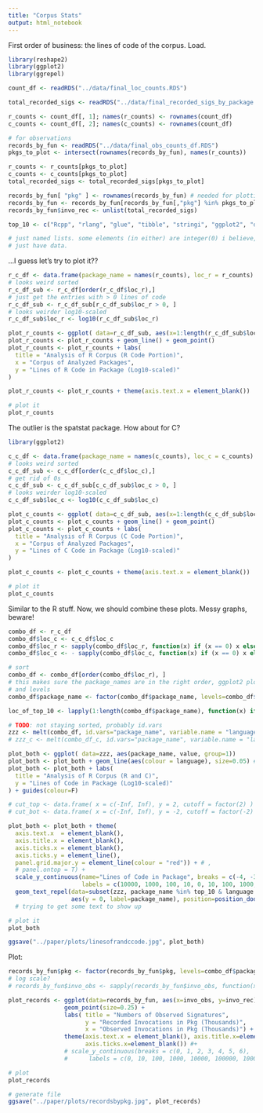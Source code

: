 ```yaml
---
title: "Corpus Stats"
output: html_notebook
---
```


First order of business: the lines of code of the corpus.
Load.

```r
library(reshape2)
library(ggplot2)
library(ggrepel)

count_df <- readRDS("../data/final_loc_counts.RDS")

total_recorded_sigs <- readRDS("../data/final_recorded_sigs_by_package.RDS")

r_counts <- count_df[, 1]; names(r_counts) <- rownames(count_df)
c_counts <- count_df[, 2]; names(c_counts) <- rownames(count_df)

# for observations
records_by_fun <- readRDS("../data/final_obs_counts_df.RDS")
pkgs_to_plot <- intersect(rownames(records_by_fun), names(r_counts))

r_counts <- r_counts[pkgs_to_plot]
c_counts <- c_counts[pkgs_to_plot]
total_recorded_sigs <- total_recorded_sigs[pkgs_to_plot]

records_by_fun[ "pkg" ] <- rownames(records_by_fun) # needed for plotting
records_by_fun <- records_by_fun[records_by_fun[,"pkg"] %in% pkgs_to_plot, ]
records_by_fun$invo_rec <- unlist(total_recorded_sigs)

top_10 <- c("Rcpp", "rlang", "glue", "tibble", "stringi", "ggplot2", "dplyr", "pillar", "R6", "stringr")

# just named lists. some elements (in either) are integer(0) i believe, as some packages
# just have data.
```

...I guess let's try to plot it??

```r
r_c_df <- data.frame(package_name = names(r_counts), loc_r = r_counts)
# looks weird sorted
r_c_df_sub <- r_c_df[order(r_c_df$loc_r),]
# just get the entries with > 0 lines of code
r_c_df_sub <- r_c_df_sub[r_c_df_sub$loc_r > 0, ]
# looks weirder log10-scaled
r_c_df_sub$loc_r <- log10(r_c_df_sub$loc_r)

plot_r_counts <- ggplot( data=r_c_df_sub, aes(x=1:length(r_c_df_sub$loc_r), y=loc_r, group=1))
plot_r_counts <- plot_r_counts + geom_line() + geom_point()
plot_r_counts <- plot_r_counts + labs(
  title = "Analysis of R Corpus (R Code Portion)",
  x = "Corpus of Analyzed Packages", 
  y = "Lines of R Code in Package (Log10-scaled)"
)

plot_r_counts <- plot_r_counts + theme(axis.text.x = element_blank())

# plot it
plot_r_counts

```

The outlier is the spatstat package.
How about for C?

```r
library(ggplot2)

c_c_df <- data.frame(package_name = names(c_counts), loc_c = c_counts)
# looks weird sorted
c_c_df_sub <- c_c_df[order(c_c_df$loc_c),]
# get rid of 0s
c_c_df_sub <- c_c_df_sub[c_c_df_sub$loc_c > 0, ]
# looks weirder log10-scaled
c_c_df_sub$loc_c <- log10(c_c_df_sub$loc_c)

plot_c_counts <- ggplot( data=c_c_df_sub, aes(x=1:length(c_c_df_sub$loc_c), y=loc_c, group=1))
plot_c_counts <- plot_c_counts + geom_line() + geom_point()
plot_c_counts <- plot_c_counts + labs(
  title = "Analysis of R Corpus (C Code Portion)",
  x = "Corpus of Analyzed Packages", 
  y = "Lines of C Code in Package (Log10-scaled)"
)

plot_c_counts <- plot_c_counts + theme(axis.text.x = element_blank())

# plot it
plot_c_counts

```

Similar to the R stuff.
Now, we should combine these plots.
Messy graphs, beware!
```r
combo_df <- r_c_df
combo_df$loc_c <- c_c_df$loc_c
combo_df$loc_r <- sapply(combo_df$loc_r, function(x) if (x == 0) x else log10(x))
combo_df$loc_c <- - sapply(combo_df$loc_c, function(x) if (x == 0) x else log10(x))

# sort
combo_df <- combo_df[order(combo_df$loc_r), ]
# this makes sure the package_names are in the right order, ggplot2 plots according to factors
# and levels
combo_df$package_name <- factor(combo_df$package_name, levels=combo_df$package_name)

loc_of_top_10 <- lapply(1:length(combo_df$package_name), function(x) if (combo_df$package_name[[x]] %in% top_10) x else FALSE) 

# TODO: not staying sorted, probably id.vars
zzz <- melt(combo_df, id.vars="package_name", variable.name = "language")
# zzz_c <- melt(combo_df_c, id.vars="package_name", variable.name = "language")

plot_both <- ggplot( data=zzz, aes(package_name, value, group=1))
plot_both <- plot_both + geom_line(aes(colour = language), size=0.05) # +  geom_point(aes(colour = language))
plot_both <- plot_both + labs(
  title = "Analysis of R Corpus (R and C)",
  y = "Lines of Code in Package (Log10-scaled)"
) + guides(colour=F)

# cut_top <- data.frame( x = c(-Inf, Inf), y = 2, cutoff = factor(2) )
# cut_bot <- data.frame( x = c(-Inf, Inf), y = -2, cutoff = factor(-2) )

plot_both <- plot_both + theme(
  axis.text.x  = element_blank(), 
  axis.title.x = element_blank(),
  axis.ticks.x = element_blank(),
  axis.ticks.y = element_line(), 
  panel.grid.major.y = element_line(colour = "red")) + # ,
  # panel.ontop = T) + 
  scale_y_continuous(name="Lines of Code in Package", breaks = c(-4, -3, -2, -1, 0, 1, 2, 3, 4), 
                     labels = c(10000, 1000, 100, 10, 0, 10, 100, 1000, 10000)) +
  geom_text_repel(data=subset(zzz, package_name %in% top_10 & language == "loc_r"),
                  aes(y = 0, label=package_name), position=position_dodge(0.9), direction="y")
  # trying to get some text to show up

# plot it
plot_both

ggsave("../paper/plots/linesofrandccode.jpg", plot_both)

```

Plot:
```r

records_by_fun$pkg <- factor(records_by_fun$pkg, levels=combo_df$package_name)
# log scale?
# records_by_fun$invo_obs <- sapply(records_by_fun$invo_obs, function(x) if (x == 0) x else log10(x))

plot_records <- ggplot(data=records_by_fun, aes(x=invo_obs, y=invo_rec)) +
                geom_point(size=0.25) + 
                labs( title = "Numbers of Observed Signatures",
                      y = "Recorded Invocations in Pkg (Thousands)",
                      x = "Observed Invocations in Pkg (Thousands)") +
                theme(axis.text.x = element_blank(), axis.title.x=element_blank(),
                      axis.ticks.x=element_blank()) #+
                # scale_y_continuous(breaks = c(0, 1, 2, 3, 4, 5, 6),
                #      labels = c(0, 10, 100, 1000, 10000, 100000, 1000000))

# plot
plot_records

# generate file
ggsave("../paper/plots/recordsbypkg.jpg", plot_records)
```

